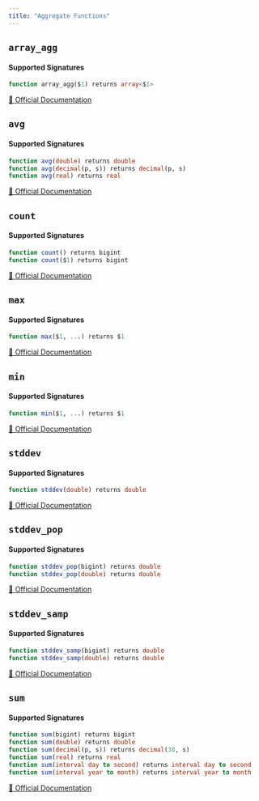 ```yaml
---
title: "Aggregate Functions"
---
```



## `array_agg`

#### Supported Signatures
```sql
function array_agg($1) returns array<$1>
```
[🔗 Official Documentation](https://trino.io/docs/current/functions/aggregate.html#array_agg)

## `avg`

#### Supported Signatures
```sql
function avg(double) returns double
function avg(decimal(p, s)) returns decimal(p, s)
function avg(real) returns real
```
[🔗 Official Documentation](https://trino.io/docs/current/functions/aggregate.html#avg)

## `count`

#### Supported Signatures
```sql
function count() returns bigint
function count($1) returns bigint
```
[🔗 Official Documentation](https://trino.io/docs/current/functions/aggregate.html#count)

## `max`

#### Supported Signatures
```sql
function max($1, ...) returns $1
```
[🔗 Official Documentation](https://trino.io/docs/current/functions/aggregate.html#max)

## `min`

#### Supported Signatures
```sql
function min($1, ...) returns $1
```
[🔗 Official Documentation](https://trino.io/docs/current/functions/aggregate.html#min)

## `stddev`

#### Supported Signatures
```sql
function stddev(double) returns double
```
[🔗 Official Documentation](https://trino.io/docs/current/functions/aggregate.html#stddev)

## `stddev_pop`

#### Supported Signatures
```sql
function stddev_pop(bigint) returns double
function stddev_pop(double) returns double
```
[🔗 Official Documentation](https://trino.io/docs/current/functions/aggregate.html#stddev_pop)

## `stddev_samp`

#### Supported Signatures
```sql
function stddev_samp(bigint) returns double
function stddev_samp(double) returns double
```
[🔗 Official Documentation](https://trino.io/docs/current/functions/aggregate.html#stddev_samp)

## `sum`

#### Supported Signatures
```sql
function sum(bigint) returns bigint
function sum(double) returns double
function sum(decimal(p, s)) returns decimal(38, s)
function sum(real) returns real
function sum(interval day to second) returns interval day to second
function sum(interval year to month) returns interval year to month
```
[🔗 Official Documentation](https://trino.io/docs/current/functions/aggregate.html#sum)


